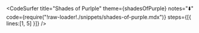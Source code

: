 
<CodeSurfer
  title="Shades of Purlple"
  theme={shadesOfPurple}
  notes="⬇️"
  code={require("!raw-loader!./snippets/shades-of-purple.mdx")}
  steps={[{ lines:[1, 5] }]}
/>